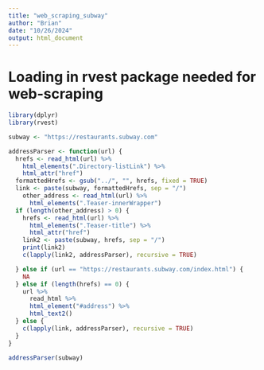 ```yaml
---
title: "web_scraping_subway"
author: "Brian"
date: "10/26/2024"
output: html_document
---
```


# Loading in rvest package needed for web-scraping

```r
library(dplyr)
library(rvest)
```

```r
subway <- "https://restaurants.subway.com" 
```

```r
addressParser <- function(url) {                                
  hrefs <- read_html(url) %>%                                                   
    html_elements(".Directory-listLink") %>%     
    html_attr("href") 
  formattedHrefs <- gsub("../", "", hrefs, fixed = TRUE) 
  link <- paste(subway, formattedHrefs, sep = "/") 
    other_address <- read_html(url) %>% 
      html_elements(".Teaser-innerWrapper") 
  if (length(other_address) > 0) {
    hrefs <- read_html(url) %>%                                                   
      html_elements(".Teaser-title") %>%
      html_attr("href")
    link2 <- paste(subway, hrefs, sep = "/")
    print(link2)
    c(lapply(link2, addressParser), recursive = TRUE) 

  } else if (url == "https://restaurants.subway.com/index.html") { 
    NA 
  } else if (length(hrefs) == 0) { 
    url %>%
      read_html %>% 
      html_element("#address") %>% 
      html_text2() 
  } else { 
    c(lapply(link, addressParser), recursive = TRUE)    
  }
}
```

```r
addressParser(subway)
```
